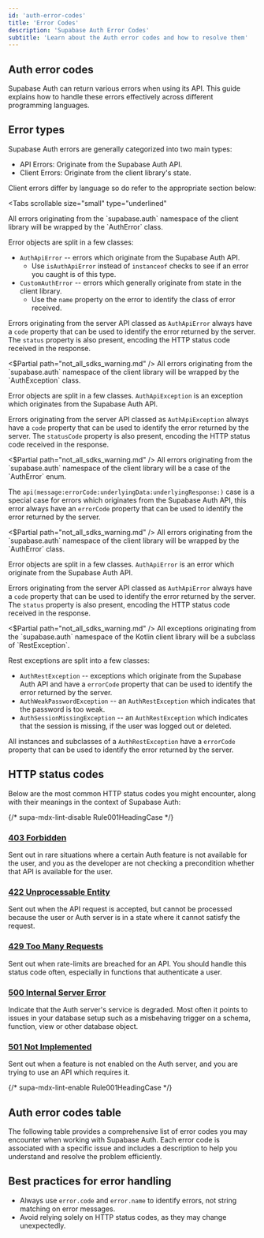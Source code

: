 ```yaml
---
id: 'auth-error-codes'
title: 'Error Codes'
description: 'Supabase Auth Error Codes'
subtitle: 'Learn about the Auth error codes and how to resolve them'
---
```


## Auth error codes

Supabase Auth can return various errors when using its API. This guide explains how to handle these errors effectively across different programming languages.

## Error types

Supabase Auth errors are generally categorized into two main types:

- API Errors: Originate from the Supabase Auth API.
- Client Errors: Originate from the client library's state.

Client errors differ by language so do refer to the appropriate section below:

<Tabs
  scrollable
  size="small"
  type="underlined"
>
<TabPanel id="javascript" label="JavaScript">
All errors originating from the `supabase.auth` namespace of the client library will be wrapped by the `AuthError` class.

Error objects are split in a few classes:

- `AuthApiError` -- errors which originate from the Supabase Auth API.
  - Use `isAuthApiError` instead of `instanceof` checks to see if an error you caught is of this type.
- `CustomAuthError` -- errors which generally originate from state in the client library.
  - Use the `name` property on the error to identify the class of error received.

Errors originating from the server API classed as `AuthApiError` always have a `code` property that can be used to identify the error returned by the server. The `status` property is also present, encoding the HTTP status code received in the response.

</TabPanel>
<TabPanel id="dart" label="Dart">
<$Partial path="not_all_sdks_warning.md" />
All errors originating from the `supabase.auth` namespace of the client library will be wrapped by the `AuthException` class.

Error objects are split in a few classes. `AuthApiException` is an exception which originates from the Supabase Auth API.

Errors originating from the server API classed as `AuthApiException` always have a `code` property that can be used to identify the error returned by the server. The `statusCode` property is also present, encoding the HTTP status code received in the response.

</TabPanel>
<TabPanel id="swift" label="Swift">
<$Partial path="not_all_sdks_warning.md" />
All errors originating from the `supabase.auth` namespace of the client library will be a case of the `AuthError` enum.

The `api(message:errorCode:underlyingData:underlyingResponse:)` case is a special case for errors which originates from the Supabase Auth API, this error always have an `errorCode` property that can be used to identify the error returned by the server.

</TabPanel>
<TabPanel id="python" label="Python">
<$Partial path="not_all_sdks_warning.md" />
All errors originating from the `supabase.auth` namespace of the client library will be wrapped by the `AuthError` class.

Error objects are split in a few classes. `AuthApiError` is an error which originate from the Supabase Auth API.

Errors originating from the server API classed as `AuthApiError` always have a `code` property that can be used to identify the error returned by the server. The `status` property is also present, encoding the HTTP status code received in the response.

</TabPanel>
<TabPanel id="kotlin" label="Kotlin">
<$Partial path="not_all_sdks_warning.md" />
All exceptions originating from the `supabase.auth` namespace of the Kotlin client library will be a subclass of `RestException`.

Rest exceptions are split into a few classes:

- `AuthRestException` -- exceptions which originate from the Supabase Auth API and have a `errorCode` property that can be used to identify the error returned by the server.
- `AuthWeakPasswordException` -- an `AuthRestException` which indicates that the password is too weak.
- `AuthSessionMissingException` -- an `AuthRestException` which indicates that the session is missing, if the user was logged out or deleted.

All instances and subclasses of a `AuthRestException` have a `errorCode` property that can be used to identify the error returned by the server.

</TabPanel>

</Tabs>

## HTTP status codes

Below are the most common HTTP status codes you might encounter, along with their meanings in the context of Supabase Auth:

{/* supa-mdx-lint-disable Rule001HeadingCase */}

### [403 Forbidden](https://developer.mozilla.org/en-US/docs/Web/HTTP/Status/403)

Sent out in rare situations where a certain Auth feature is not available for the user, and you as the developer are not checking a precondition whether that API is available for the user.

### [422 Unprocessable Entity](https://developer.mozilla.org/en-US/docs/Web/HTTP/Status/422)

Sent out when the API request is accepted, but cannot be processed because the user or Auth server is in a state where it cannot satisfy the request.

### [429 Too Many Requests](https://developer.mozilla.org/en-US/docs/Web/HTTP/Status/429)

Sent out when rate-limits are breached for an API. You should handle this status code often, especially in functions that authenticate a user.

### [500 Internal Server Error](https://developer.mozilla.org/en-US/docs/Web/HTTP/Status/500)

Indicate that the Auth server's service is degraded. Most often it points to issues in your database setup such as a misbehaving trigger on a schema, function, view or other database object.

### [501 Not Implemented](https://developer.mozilla.org/en-US/docs/Web/HTTP/Status/501)

Sent out when a feature is not enabled on the Auth server, and you are trying to use an API which requires it.

{/* supa-mdx-lint-enable Rule001HeadingCase */}

## Auth error codes table

The following table provides a comprehensive list of error codes you may encounter when working with Supabase Auth. Each error code is associated with a specific issue and includes a description to help you understand and resolve the problem efficiently.

<ErrorCodes service="auth" />

## Best practices for error handling

- Always use `error.code` and `error.name` to identify errors, not string matching on error messages.
- Avoid relying solely on HTTP status codes, as they may change unexpectedly.
